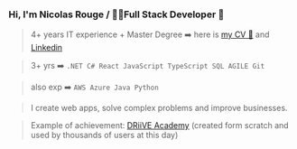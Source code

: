 ### Hi, I'm Nicolas Rouge / 👨‍💻Full Stack Developer 🗻

> 4+ years IT experience + Master Degree ➡️ here is <a href="https://github.com/nicolasrouge/simpleCV/blob/main/CV%20Nicolas%20Rouge%20FULL%20STACK%20Developer%20ENG%20INTERNATIONAL%204.1.pdf">my CV 📄</a>
and [Linkedin](https://www.linkedin.com/in/nicolas-rouge777/)

> 3+ yrs ➡️ `.NET C# React JavaScript TypeScript SQL AGILE Git`

> also exp ➡️ `AWS Azure Java Python`

> I create web apps, solve complex problems and improve businesses. 

> Example of achievement: [DRiiVE Academy](https://academy.driive.co.uk/) (created form scratch and used by thousands of users at this day)